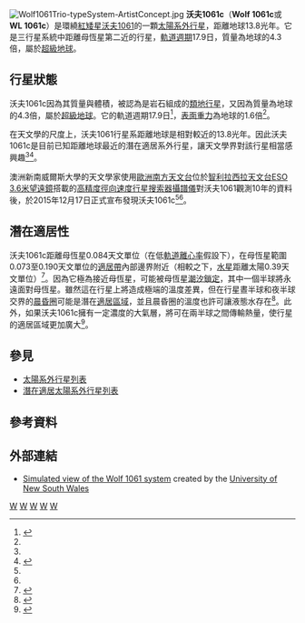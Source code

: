 {{Planetbox begin
| name = Wolf 1061c
| star=Wolf+1061
| planet=c
}}
{{Planetbox image
| image= Wolf 1061 system.png
| caption= 沃夫1061行星系各行星軌道與[[適居帶|適居帶]]區域比較。
}}
{{Planetbox star
| star = [[沃夫1061|沃夫1061]]
| constell = [[蛇夫座|蛇夫座]]
| ra={{RA|16|30|18.1}}
| dec={{DEC|–12|39|45}}
| dist_ly = 13.8
| dist_pc = 4.29
| class = M3 V
}}
{{Planetbox orbit
| semimajor ={{nowrap|0.08427 ± 0.00004}}
| eccentricity = 
| period = 17.9
| t_peri = 
| inclination = 
}}
{{Planetbox character
| mass_earth = ≈4.3
| radius_earth = ~1.64 
| stellar_flux = 1.108
}}
{{Planetbox discovery
| discovery_date = 2015年12月
| discoverers = {{AUS}}[[新南威爾斯大學|新南威爾斯大學]]
| discovery_method = [[都卜勒光譜學|都卜勒光譜學]] 
| discovery_site = [[歐洲南方天文台|歐洲南方天文台]]
| discovery_status = 已提交論文
}}
{{Planetbox end}}
[[File:Wolf1061Trio-typeSystem-ArtistConcept.jpg|thumb]]
'''沃夫1061c'''（'''Wolf 1061c'''或 '''WL 1061c'''）是環繞[[紅矮星|紅矮星]][[沃夫1061|沃夫1061]]的一顆[[太陽系外行星|太陽系外行星]]，距離地球13.8光年。它是三行星系統中距離母恆星第二近的行星，[[軌道週期|軌道週期]]17.9日，質量為地球的4.3倍，屬於[[超級地球|超級地球]]。

==行星狀態==
沃夫1061c因為其質量與體積，被認為是岩石組成的[[類地行星|類地行星]]，又因為質量為地球的4.3倍，屬於[[超級地球|超級地球]]。它的軌道週期17.9日<ref name='Wright'>{{cite web |url=http://newt.phys.unsw.edu.au/~duncanw/Wolf1061.pdf |format=PDF |title=Three planets orbiting Wolf 1061 |website=Newt.phys.unsw.edu.au |accessdate=17 December 2015 |archive-date=2016-03-14 |archive-url=https://web.archive.org/web/20160314073414/http://newt.phys.unsw.edu.au/~duncanw/Wolf1061.pdf |dead-url=yes }}</ref>，[[表面重力|表面重力]]為地球的1.6倍<ref name='Wright'/>。

在天文學的尺度上，沃夫1061行星系距離地球是相對較近的13.8光年。因此沃夫1061c是目前已知距離地球最近的潛在適居系外行星，讓天文學界對該行星相當感興趣<ref name=smh /><ref name="SciAlert-20151217">{{cite web |author= |url=http://www.sciencealert.com/astronomers-discover-closest-potentially-habitable-planet-wolf-1061c |title=Astronomers discover closest potentially habitable planet: Wolf 1061c |website=ScienceAlert.com |date=17 December 2015 |accessdate=17 December 2015 |archive-date=2019-01-28 |archive-url=https://web.archive.org/web/20190128083449/https://www.sciencealert.com/astronomers-discover-closest-potentially-habitable-planet-wolf-1061c |dead-url=no }}</ref>。

澳洲新南威爾斯大學的天文學家使用[[歐洲南方天文台|歐洲南方天文台]]位於[[智利|智利]][[拉西拉天文台|拉西拉天文台]][[ESO_3.6米望遠鏡|ESO 3.6米望遠鏡]]搭載的[[高精度徑向速度行星搜索器|高精度徑向速度行星搜索器]][[攝譜儀|攝譜儀]]對沃夫1061觀測10年的資料後，於2015年12月17日正式宣布發現沃夫1061c<ref name='Wright'/><ref name=SciAlert-20151217 />。

==潛在適居性==
沃夫1061c距離母恆星0.084天文單位（在低[[軌道離心率|軌道離心率]]假設下），在母恆星範圍0.073至0.190天文單位的[[適居帶|適居帶]]內部邊界附近（相較之下，[[水星|水星]]距離太陽0.39天文單位）<ref>{{cite web| url=http://depts.washington.edu/naivpl/sites/default/files/hz.shtml| title=Stellar habitable zone calculator| publisher=[[華盛頓大學|University of Washington]]| accessdate=17 December 2015| archive-date=2018-10-24| archive-url=https://web.archive.org/web/20181024041709/http://depts.washington.edu/naivpl/sites/default/files/hz.shtml| dead-url=no}}</ref>。因為它極為接近母恆星，可能被母恆星[[潮汐鎖定|潮汐鎖定]]，其中一個半球將永遠面對母恆星。雖然這在行星上將造成極端的溫度差異，但在行星晝半球和夜半球交界的[[晨昏圈|晨昏圈]]可能是潛在[[行星適居性|適居區域]]，並且晨昏圈的溫度也許可讓液態水存在<ref>{{cite web |last=Griffiths |first=Sarah |url=http://www.dailymail.co.uk/sciencetech/article-3362741/Super-Earth-just-14-light-years-away-Wolf-1061c-closest-habitable-planet-outside-solar-found.html |title=Super-Earth Wolf 1061c is the closest 'habitable' planet outside our solar system |publisher=[[每日郵報|Daily Mail]] |accessdate=17 December 2015 |archive-date=2016-05-06 |archive-url=https://web.archive.org/web/20160506153712/http://www.dailymail.co.uk/sciencetech/article-3362741/Super-Earth-just-14-light-years-away-Wolf-1061c-closest-habitable-planet-outside-solar-found.html |dead-url=no }}</ref>。此外，如果沃夫1061c擁有一定濃度的大氣層，將可在兩半球之間傳輸熱量，使行星的適居區域更加廣大<ref name="smh">{{cite web |author=Marcus Strom |url=http://www.smh.com.au/technology/sci-tech/astronomy/wolf-1061c-closest-planet-found-orbiting-in-a-stars-habitable-zone-14-light-years-from-earth-20151216-gloy0w.html |title=Wolf 1061c: closest planet found orbiting in a star's habitable zone 14 light years from Earth |website=Smh.com.au |date=17 December 2015 |accessdate=17 December 2015 |archive-date=2017-12-02 |archive-url=https://web.archive.org/web/20171202113722/http://www.smh.com.au/technology/sci-tech/astronomy/wolf-1061c-closest-planet-found-orbiting-in-a-stars-habitable-zone-14-light-years-from-earth-20151216-gloy0w.html |dead-url=no }}</ref>。

==參見==
* [[太陽系外行星列表|太陽系外行星列表]]
* [[潛在適居太陽系外行星列表|潛在適居太陽系外行星列表]]

==參考資料==
{{Reflist}}

==外部連結==
*[https://www.youtube.com/watch?v=-5HhX75yceY Simulated view of the Wolf 1061 system] {{Wayback|url=https://www.youtube.com/watch?v=-5HhX75yceY |date=20210410215527 }} created by the [[University_of_New_South_Wales|University of New South Wales]]

{{天體生物學}}
{{系外行星}}
{{Extraterrestrial life}}
{{nearest systems|3}}
{{portal bar|天體生物學|天文学|太空}}
[[Category:適居帶內的系外行星|W]]
[[Category:2015年发现的系外行星|W]]
[[Category:超級地球|W]]
[[Category:蛇夫座|W]]
[[Category:徑向速度法發現的系外行星|W]]